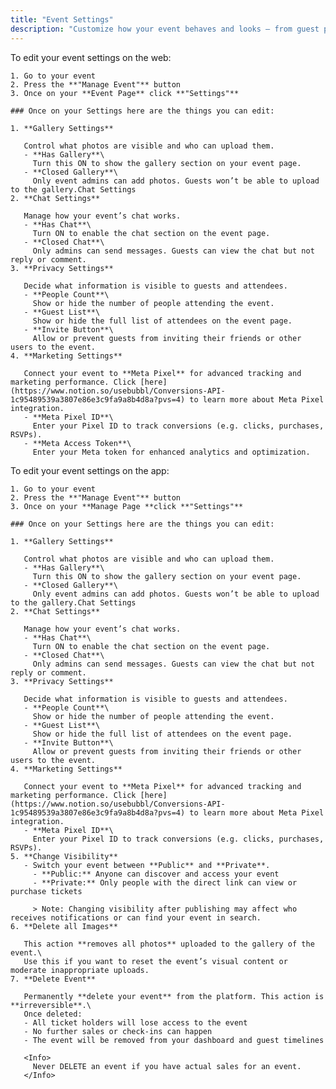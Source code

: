 ```yaml
---
title: "Event Settings"
description: "Customize how your event behaves and looks — from guest privacy and chat controls to gallery access and marketing tools."
---
```


<Tabs>
  <Tab title="Web">
    To edit your event settings on the web:

    1. Go to your event
    2. Press the **"Manage Event"** button
    3. Once on your **Event Page** click **"Settings"**

    ### Once on your Settings here are the things you can edit:

    1. **Gallery Settings**

       Control what photos are visible and who can upload them.
       - **Has Gallery**\
         Turn this ON to show the gallery section on your event page.
       - **Closed Gallery**\
         Only event admins can add photos. Guests won’t be able to upload to the gallery.Chat Settings
    2. **Chat Settings**

       Manage how your event’s chat works.
       - **Has Chat**\
         Turn ON to enable the chat section on the event page.
       - **Closed Chat**\
         Only admins can send messages. Guests can view the chat but not reply or comment.
    3. **Privacy Settings**

       Decide what information is visible to guests and attendees.
       - **People Count**\
         Show or hide the number of people attending the event.
       - **Guest List**\
         Show or hide the full list of attendees on the event page.
       - **Invite Button**\
         Allow or prevent guests from inviting their friends or other users to the event.
    4. **Marketing Settings**

       Connect your event to **Meta Pixel** for advanced tracking and marketing performance. Click [here](https://www.notion.so/usebubbl/Conversions-API-1c95489539a3807e86e3c9fa9a8b4d8a?pvs=4) to learn more about Meta Pixel integration.
       - **Meta Pixel ID**\
         Enter your Pixel ID to track conversions (e.g. clicks, purchases, RSVPs).
       - **Meta Access Token**\
         Enter your Meta token for enhanced analytics and optimization.
  </Tab>
  <Tab title="App">
    To edit your event settings on the app:

    1. Go to your event
    2. Press the **"Manage Event"** button
    3. Once on your **Manage Page **click **"Settings"**

    ### Once on your Settings here are the things you can edit:

    1. **Gallery Settings**

       Control what photos are visible and who can upload them.
       - **Has Gallery**\
         Turn this ON to show the gallery section on your event page.
       - **Closed Gallery**\
         Only event admins can add photos. Guests won’t be able to upload to the gallery.Chat Settings
    2. **Chat Settings**

       Manage how your event’s chat works.
       - **Has Chat**\
         Turn ON to enable the chat section on the event page.
       - **Closed Chat**\
         Only admins can send messages. Guests can view the chat but not reply or comment.
    3. **Privacy Settings**

       Decide what information is visible to guests and attendees.
       - **People Count**\
         Show or hide the number of people attending the event.
       - **Guest List**\
         Show or hide the full list of attendees on the event page.
       - **Invite Button**\
         Allow or prevent guests from inviting their friends or other users to the event.
    4. **Marketing Settings**

       Connect your event to **Meta Pixel** for advanced tracking and marketing performance. Click [here](https://www.notion.so/usebubbl/Conversions-API-1c95489539a3807e86e3c9fa9a8b4d8a?pvs=4) to learn more about Meta Pixel integration.
       - **Meta Pixel ID**\
         Enter your Pixel ID to track conversions (e.g. clicks, purchases, RSVPs).
    5. **Change Visibility**
       - Switch your event between **Public** and **Private**.
         - **Public:** Anyone can discover and access your event
         - **Private:** Only people with the direct link can view or purchase tickets

         > Note: Changing visibility after publishing may affect who receives notifications or can find your event in search.
    6. **Delete all Images**

       This action **removes all photos** uploaded to the gallery of the event.\
       Use this if you want to reset the event’s visual content or moderate inappropriate uploads.
    7. **Delete Event**

       Permanently **delete your event** from the platform. This action is **irreversible**.\
       Once deleted:
       - All ticket holders will lose access to the event
       - No further sales or check-ins can happen
       - The event will be removed from your dashboard and guest timelines

       <Info>
         Never DELETE an event if you have actual sales for an event.
       </Info>
  </Tab>
</Tabs>